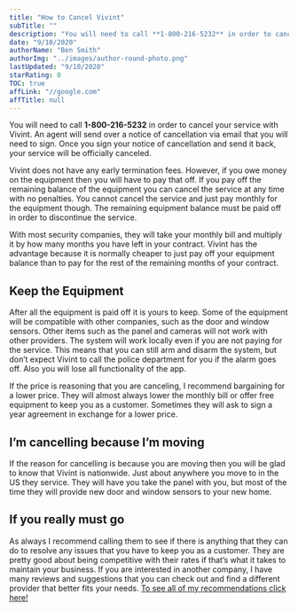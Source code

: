 ```yaml
---
title: "How to Cancel Vivint"
subTitle: ""
description: "You will need to call **1-800-216-5232** in order to cancel your service with Vivint. An agent will send over a notice of cancellation via email that you will need to sign."
date: "9/10/2020"
authorName: "Ben Smith"
authorImg: "../images/author-round-photo.png"
lastUpdated: "9/10/2020"
starRating: 0
TOC: true
affLink: "//google.com"
affTitle: null
---
```


You will need to call **1-800-216-5232** in order to cancel your service with Vivint. An agent will send over a notice of cancellation via email that you will need to sign. Once you sign your notice of cancellation and send it back, your service will be officially canceled.

Vivint does not have any early termination fees. However, if you owe money on the equipment then you will have to pay that off. If you pay off the remaining balance of the equipment you can cancel the service at any time with no penalties. You cannot cancel the service and just pay monthly for the equipment though. The remaining equipment balance must be paid off in order to discontinue the service.

With most security companies, they will take your monthly bill and multiply it by how many months you have left in your contract. Vivint has the advantage because it is normally cheaper to just pay off your equipment balance than to pay for the rest of the remaining months of your contract.

## Keep the Equipment

After all the equipment is paid off it is yours to keep. Some of the equipment will be compatible with other companies, such as the door and window sensors. Other items such as the panel and cameras will not work with other providers. The system will work locally even if you are not paying for the service. This means that you can still arm and disarm the system, but don’t expect Vivint to call the police department for you if the alarm goes off. Also you will lose all functionality of the app.

If the price is reasoning that you are canceling, I recommend bargaining for a lower price. They will almost always lower the monthly bill or offer free equipment to keep you as a customer. Sometimes they will ask to sign a year agreement in exchange for a lower price.

## I’m cancelling because I’m moving

If the reason for cancelling is because you are moving then you will be glad to know that Vivint is nationwide. Just about anywhere you move to in the US they service. They will have you take the panel with you, but most of the time they will provide new door and window sensors to your new home.

## If you really must go

As always I recommend calling them to see if there is anything that they can do to resolve any issues that you have to keep you as a customer. They are pretty good about being competitive with their rates if that’s what it takes to maintain your business. If you are interested in another company, I have many reviews and suggestions that you can check out and find a different provider that better fits your needs. [To see all of my recommendations click here!](/best-home-security-systems)
